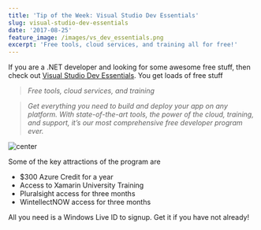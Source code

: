```yaml
---
title: 'Tip of the Week: Visual Studio Dev Essentials'
slug: visual-studio-dev-essentials
date: '2017-08-25'
feature_image: /images/vs_dev_essentials.png
excerpt: 'Free tools, cloud services, and training all for free!'
---
```

If you are a .NET developer and looking for some awesome free stuff, then check out [Visual Studio Dev Essentials](https://www.visualstudio.com/dev-essentials/). You get loads of free stuff

> _Free tools, cloud services, and training_

> _Get everything you need to build and deploy your app on any platform. With state-of-the-art tools, the power of the cloud, training, and support, it’s our most comprehensive free developer program ever._

![center](/images/vs_dev_essentials.png)

Some of the key attractions of the program are

-   $300 Azure Credit for a year
-   Access to Xamarin University Training
-   Pluralsight access for three months
-   WintellectNOW access for three months

All you need is a Windows Live ID to signup. Get it if you have not already!
